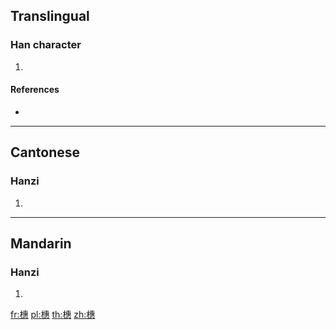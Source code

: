 {{character info/new}}
==Translingual==

===Han character===
{{Han char|rn=75|rad=木|as=12|sn=16|four=45933|canj=DJIP|ids=⿰木惠}}

# {{defn|Han|sort=木12}}

====References====
* {{Han ref|kx=0554.070|dkj=15560|dj=0942.190|hdz=21289.010|uh=6A5E|ud=27230|bh=E9D8|bd=59864}}

----

==Cantonese==

===Hanzi===
{{yue-hanzi|jyut=[[wai6]]|y=wai6}}

# {{defn|lang=yue|sort=木12}}

----

==Mandarin==

===Hanzi===
{{cmn-hanzi|pin=[[huì]] ([[hui4]])|wg=hui<sup>4</sup>}}

# {{defn|lang=cmn|sort=木12}}

[[fr:橞]]
[[pl:橞]]
[[th:橞]]
[[zh:橞]]